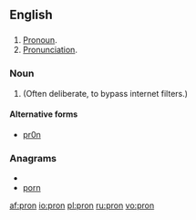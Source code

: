 ==English==

==={{abbreviation|en}}===
{{en-abbr}}

# [[pronoun|Pronoun]].
# [[pronunciation|Pronunciation]].

===Noun===
{{en-noun|-}}

# {{internet|leet}} {{misspelling of|porn}} (Often deliberate, to bypass internet filters.)

====Alternative forms====
* [[pr0n]]

===Anagrams===
* {{alphagram|nopr}}
* [[porn#English|porn]]

[[af:pron]]
[[io:pron]]
[[pl:pron]]
[[ru:pron]]
[[vo:pron]]